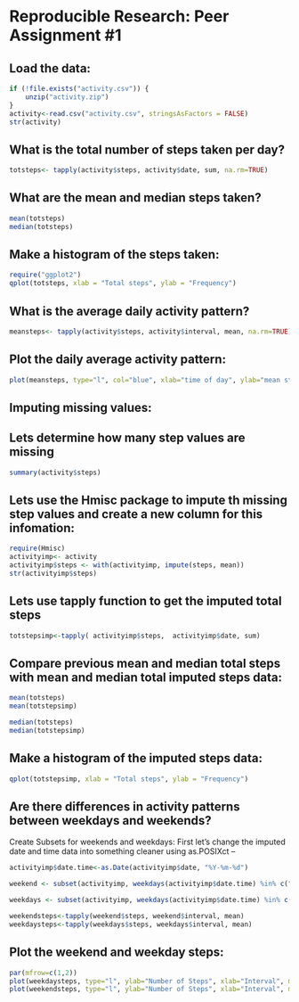 Reproducible Research: Peer Assignment #1
========================================================

Load the data:
---------------

```r
if (!file.exists("activity.csv")) {
    unzip("activity.zip")
}
activity<-read.csv("activity.csv", stringsAsFactors = FALSE)
str(activity)
```

What is the total number of steps taken per day?
----------------------------------------------------
```r
totsteps<- tapply(activity$steps, activity$date, sum, na.rm=TRUE)
```

What are the mean and median steps taken?
----------------------------------------------------
```r
mean(totsteps)
median(totsteps)
```

Make a histogram of the steps taken:
----------------------------------------------------
```r
require("ggplot2")
qplot(totsteps, xlab = "Total steps", ylab = "Frequency")
```

What is the average daily activity pattern?
----------------------------------------------------
```r
meansteps<- tapply(activity$steps, activity$interval, mean, na.rm=TRUE)
```

Plot the daily average activity pattern:
--
```r
plot(meansteps, type="l", col="blue", xlab="time of day", ylab="mean steps")
```

Imputing missing values:
----------------------------------------------------
Lets determine how many step values are missing
--
```r
summary(activity$steps)
```

Lets use the Hmisc package to impute th missing step values and create a new column for this infomation:
--
```r
require(Hmisc)
activityimp<- activity
activityimp$steps <- with(activityimp, impute(steps, mean))
str(activityimp$steps)
```

Lets use tapply function to get the imputed total steps
--
```r
totstepsimp<-tapply( activityimp$steps,  activityimp$date, sum)
```

Compare previous mean and median total steps with mean and median total imputed steps data:
--
```r
mean(totsteps)
mean(totstepsimp)

median(totsteps)
median(totstepsimp)
```

Make a histogram of the imputed steps data:
----------------------------------------------------
```r
qplot(totstepsimp, xlab = "Total steps", ylab = "Frequency")
```

Are there differences in activity patterns between weekdays and weekends?
--------------------------------------------------------------------------
Create Subsets for weekends and weekdays:
First let's change the imputed date and time data into something cleaner using as.POSIXct
--

```r
activityimp$date.time<-as.Date(activityimp$date, "%Y-%m-%d")
```


```r

weekend <- subset(activityimp, weekdays(activityimp$date.time) %in% c("Saturday", "Sunday"))

weekdays <- subset(activityimp, weekdays(activityimp$date.time) %in% c("Monday", "Tuesday", "Wednesday","Thursday", "Friday"))

weekendsteps<-tapply(weekend$steps, weekend$interval, mean)
weekdaysteps<-tapply(weekdays$steps, weekdays$interval, mean)
```

Plot the weekend and weekday steps:
---
```r
par(mfrow=c(1,2)) 
plot(weekdaysteps, type="l", ylab="Number of Steps", xlab="Interval", main="Weekday Steps")
plot(weekendsteps, type="l", ylab="Number of Steps", xlab="Interval", main="Weekend Steps")
```










